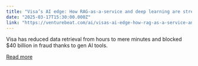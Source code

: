 ```yaml
---
title: "Visa’s AI edge: How RAG-as-a-service and deep learning are strengthening security and speeding up data retrieval"
date: "2025-03-17T15:30:00.000Z"
link: "https://venturebeat.com/ai/visas-ai-edge-how-rag-as-a-service-and-deep-learning-are-strengthening-security-and-speeding-up-data-retrieval/"
---
```


Visa has reduced data retrieval from hours to mere minutes and blocked $40 billion in fraud thanks to gen AI tools.

[Read more](https://venturebeat.com/ai/visas-ai-edge-how-rag-as-a-service-and-deep-learning-are-strengthening-security-and-speeding-up-data-retrieval/)
